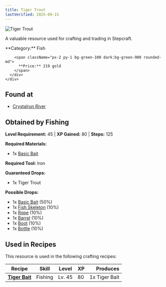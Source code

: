 ```yaml
---
title: Tiger Trout
lastVerified: 2025-09-15
---
```


<div className="flex items-start gap-6 mb-8">
  <div className="flex-shrink-0">
    <img src="/assets/resources/fishing/tiger_trout.png" alt="Tiger Trout" className="w-24 h-24 border rounded-lg" />
  </div>
  <div className="flex-1">
    <div className="space-y-2">
      <p className="text-lg text-muted-foreground">A valuable resource used for crafting and trading in Stepcraft.</p>
      <div className="flex flex-wrap gap-4 text-sm">
        <span className="px-2 py-1 bg-blue-100 dark:bg-blue-900 rounded-md">
          **Category:** Fish
        </span>
        
        <span className="px-2 py-1 bg-green-100 dark:bg-green-900 rounded-md">
          **Price:** 219 gold
        </span>
      </div>
    </div>
  </div>
</div>



## Found at

- [Crystalrun River](/docs/map/individual/crystalrun_river)

## Obtained by Fishing

**Level Requirement:** 45 | **XP Gained:** 80 | **Steps:** 125

**Required Materials:**
- 1x [Basic Bait](/docs/resources/individual/basic_bait)

**Required Tool:** Iron

**Guaranteed Drops:**
- 1x Tiger Trout

**Possible Drops:**
- 1x [Basic Bait](/docs/resources/individual/basic_bait) (50%)
- 1x [Fish Skeleton](/docs/resources/individual/fish_skeleton) (10%)
- 1x [Rope](/docs/resources/individual/rope) (10%)
- 1x [Barrel](/docs/resources/individual/barrel) (10%)
- 1x [Boot](/docs/resources/individual/boot) (10%)
- 1x [Bottle](/docs/resources/individual/bottle) (10%)

## Used in Recipes

This resource is used in the following crafting recipes:

| Recipe | Skill | Level | XP | Produces |
|--------|-------|-------|----|---------:|
| **[Tiger Bait](/docs/resources/individual/tiger_bait)** | Fishing | Lv. 45 | 80 | 1x Tiger Bait |
